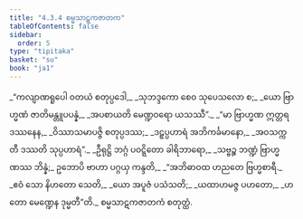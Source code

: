 ```yaml
---
title: "4.3.4 စမ္မသာဋကဇာတက"
tableOfContents: false
sidebar:
  order: 5
type: "tipitaka"
basket: "su"
book: "ja1"
---
```



<DynamicBreadcrumb />

<Division number="93" book="ja1">

<Paragraph number="1002" type="verses" book="ja1">
_“ကလျာဏရူပေါ ဝတယံ စတုပ္ပဒေါ,_  
_သုဘဒ္ဒကော စေဝ သုပေသလော စ;_  
_ယော ဗြာဟ္မဏံ ဇာတိမန္တူပပန္နံ,_  
_အပစာယတိ မေဏ္ဍဝရော ယသဿီ”._  

</Paragraph>

</Division>
<Division number="94" book="ja1">

<Paragraph number="1003" type="verses" book="ja1">
_“မာ ဗြာဟ္မဏ ဣတ္တရဒဿနေန,_  
_ဝိဿာသမာပဇ္ဇိ စတုပ္ပဒဿ;_  
_ဒဠှပ္ပဟာရံ အဘိကင်္ခမာနော,_  
_အဝသက္ကတီ ဒဿတိ သုပ္ပဟာရံ”._  

</Paragraph>

</Division>
<Division number="95" book="ja1">

<Paragraph number="1004" type="verses" book="ja1">
_ဦရုဋ္ဌိ ဘဂ္ဂံ ပဝဋ္ဋိတော ခါရိဘာရော,_  
_သဗ္ဗဉ္စ ဘဏ္ဍံ ဗြာဟ္မဏဿ ဘိန္နံ;_  
ဥဘောပိ ဗာဟာ ပဂ္ဂယှ ကန္ဒတိ,_  
_“အဘိဓာဝထ ဟညတေ ဗြဟ္မစာရီ._  

</Paragraph>

</Division>
<Division number="96" book="ja1">

<Paragraph number="1005" type="verses" book="ja1">
_ဧဝံ သော နိဟတော သေတိ,_  
_ယော အပူဇံ ပသံသတိ;_  
_ယထာဟမဇ္ဇ ပဟတော,_  
_ဟတော မေဏ္ဍေန ဒုမ္မတီ”တိ._  


</Paragraph>
</Division>

<Paragraph number="1006" type="center" book="ja1">
စမ္မသာဋကဇာတကံ စတုတ္ထံ.
</Paragraph>